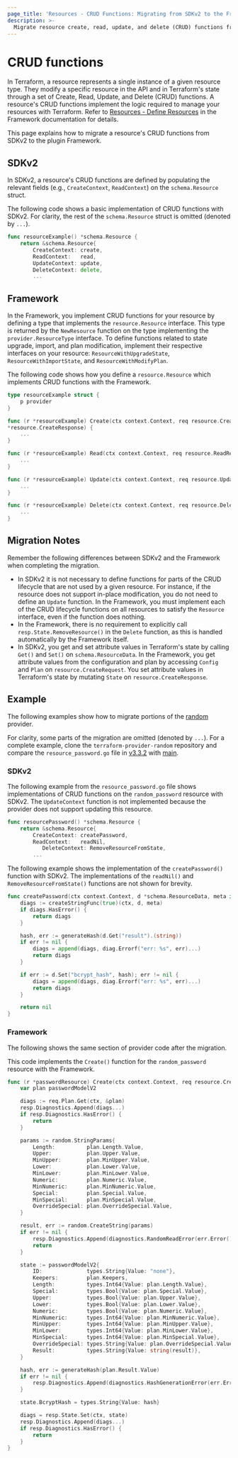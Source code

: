 ```yaml
---
page_title: 'Resources - CRUD Functions: Migrating from SDKv2 to the Framework'
description: >-
  Migrate resource create, read, update, and delete (CRUD) functions from SDKv2 to the plugin Framework.
---
```


# CRUD functions

In Terraform, a resource represents a single instance of a given resource type. They modify a specific resource in the
API and in Terraform's state through a set of Create, Read, Update, and Delete (CRUD) functions. A resource's CRUD
functions implement the logic required to manage your resources with Terraform. Refer to
[Resources - Define Resources](/plugin/framework/resources#define-resources) in the Framework documentation for details.

This page explains how to migrate a resource's CRUD functions from SDKv2 to the plugin Framework.

## SDKv2

In SDKv2, a resource's CRUD functions are defined by populating the relevant fields (e.g., `CreateContext`,
`ReadContext`) on the `schema.Resource` struct.

The following code shows a basic implementation of CRUD functions with SDKv2. For clarity, the rest of the
`schema.Resource` struct is omitted (denoted by `...`).

```go
func resourceExample() *schema.Resource {
    return &schema.Resource{
        CreateContext: create,
        ReadContext:   read,
        UpdateContext: update,
        DeleteContext: delete,
        ...
```

## Framework
In the Framework, you implement CRUD functions for your resource by defining a type that implements the
`resource.Resource` interface. This type is returned by the `NewResource` function on the type implementing the
`provider.ResourceType` interface. To define functions related to state upgrade, import, and plan modification,
implement their respective interfaces on your resource: `ResourceWithUpgradeState`, `ResourceWithImportState`, and
`ResourceWithModifyPlan`.

The following code shows how you define a `resource.Resource` which implements CRUD functions with the Framework.

```go
type resourceExample struct {
    p provider
}

func (r *resourceExample) Create(ctx context.Context, req resource.CreateRequest, resp
*resource.CreateResponse) {
    ...
}

func (r *resourceExample) Read(ctx context.Context, req resource.ReadRequest, resp *resource.ReadResponse) {
    ...
}

func (r *resourceExample) Update(ctx context.Context, req resource.UpdateRequest, resp *resource.UpdateResponse) {
    ...
}

func (r *resourceExample) Delete(ctx context.Context, req resource.DeleteRequest, resp *resource.DeleteResponse) {
    ...
}
```
## Migration Notes
Remember the following differences between SDKv2 and the Framework when completing the migration.

- In SDKv2 it is not necessary to define functions for parts of the CRUD lifecycle that are not used by a given
resource. For instance, if the resource does not support in-place modification, you do not need to define an `Update`
function. In the Framework, you must implement each of the CRUD lifecycle functions on all resources to satisfy the
`Resource` interface, even if the function does nothing.
- In the Framework, there is no requirement to explicitly call `resp.State.RemoveResource()` in the `Delete` function,
as this is handled automatically by the Framework itself.
- In SDKv2, you get and set attribute values in Terraform's state by calling `Get()` and `Set()` on
`schema.ResourceData`. In the Framework, you get attribute values from the configuration and plan by accessing
`Config` and `Plan` on `resource.CreateRequest`. You set attribute values in Terraform's state by mutating `State`
on `resource.CreateResponse`.

## Example

The following examples show how to migrate portions of the
[random](https://github.com/hashicorp/terraform-provider-random) provider.

For clarity, some parts of the migration are omitted (denoted by `...`). For a complete example, clone the
`terraform-provider-random` repository and compare the `resource_password.go` file in
[v3.3.2](https://github.com/hashicorp/terraform-provider-random/blob/v3.3.2/internal/provider/resource_password.go)
with [main](https://github.com/hashicorp/terraform-provider-random/blob/main/internal/provider/resource_password.go).

### SDKv2

The following example from the `resource_password.go` file shows implementations of CRUD functions on the
`random_password` resource with SDKv2. The `UpdateContext` function is not implemented because the provider does not
support updating this resource.

```go
func resourcePassword() *schema.Resource {
    return &schema.Resource{
        CreateContext: createPassword,
        ReadContext:   readNil,
           DeleteContext: RemoveResourceFromState,
        ...
```

The following example shows the implementation of the `createPassword()` function with SDKv2. The implementations of
the `readNil()` and `RemoveResourceFromState()` functions are not shown for brevity.

```go
func createPassword(ctx context.Context, d *schema.ResourceData, meta interface{}) diag.Diagnostics {
    diags := createStringFunc(true)(ctx, d, meta)
    if diags.HasError() {
        return diags
    }

    hash, err := generateHash(d.Get("result").(string))
    if err != nil {
        diags = append(diags, diag.Errorf("err: %s", err)...)
        return diags
    }

    if err := d.Set("bcrypt_hash", hash); err != nil {
        diags = append(diags, diag.Errorf("err: %s", err)...)
        return diags
    }

    return nil
}
```

### Framework
The following shows the same section of provider code after the migration.

This code implements the `Create()` function for the `random_password` resource with the Framework.

```go
func (r *passwordResource) Create(ctx context.Context, req resource.CreateRequest, resp *resource.CreateResponse) {
    var plan passwordModelV2

    diags := req.Plan.Get(ctx, &plan)
    resp.Diagnostics.Append(diags...)
    if resp.Diagnostics.HasError() {
        return
    }

    params := random.StringParams{
        Length:          plan.Length.Value,
        Upper:           plan.Upper.Value,
        MinUpper:        plan.MinUpper.Value,
        Lower:           plan.Lower.Value,
        MinLower:        plan.MinLower.Value,
        Numeric:         plan.Numeric.Value,
        MinNumeric:      plan.MinNumeric.Value,
        Special:         plan.Special.Value,
        MinSpecial:      plan.MinSpecial.Value,
        OverrideSpecial: plan.OverrideSpecial.Value,
    }

    result, err := random.CreateString(params)
    if err != nil {
        resp.Diagnostics.Append(diagnostics.RandomReadError(err.Error())...)
        return
    }

    state := passwordModelV2{
        ID:              types.String{Value: "none"},
        Keepers:         plan.Keepers,
        Length:          types.Int64{Value: plan.Length.Value},
        Special:         types.Bool{Value: plan.Special.Value},
        Upper:           types.Bool{Value: plan.Upper.Value},
        Lower:           types.Bool{Value: plan.Lower.Value},
        Numeric:         types.Bool{Value: plan.Numeric.Value},
        MinNumeric:      types.Int64{Value: plan.MinNumeric.Value},
        MinUpper:        types.Int64{Value: plan.MinUpper.Value},
        MinLower:        types.Int64{Value: plan.MinLower.Value},
        MinSpecial:      types.Int64{Value: plan.MinSpecial.Value},
        OverrideSpecial: types.String{Value: plan.OverrideSpecial.Value},
        Result:          types.String{Value: string(result)},
    }

    hash, err := generateHash(plan.Result.Value)
    if err != nil {
        resp.Diagnostics.Append(diagnostics.HashGenerationError(err.Error())...)
    }

    state.BcryptHash = types.String{Value: hash}

    diags = resp.State.Set(ctx, state)
    resp.Diagnostics.Append(diags...)
    if resp.Diagnostics.HasError() {
        return
    }
}
```
